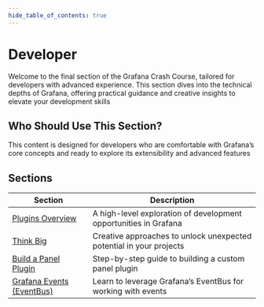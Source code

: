 ```yaml
---
hide_table_of_contents: true
---
```


# Developer

Welcome to the final section of the Grafana Crash Course, tailored for developers with advanced experience. This section dives into the technical depths of Grafana, offering practical guidance and creative insights to elevate your development skills

## Who Should Use This Section?

This content is designed for developers who are comfortable with Grafana’s core concepts and ready to explore its extensibility and advanced features

## Sections

| Section                               | Description                                                         |
| ------------------------------------- | ------------------------------------------------------------------- |
| [Plugins Overview](overview)          | A high-level exploration of development opportunities in Grafana    |
| [Think Big](thinkbig)                 | Creative approaches to unlock unexpected potential in your projects |
| [Build a Panel Plugin](panel)         | Step-by-step guide to building a custom panel plugin                |
| [Grafana Events (EventBus)](eventbus) | Learn to leverage Grafana’s EventBus for working with events        |
